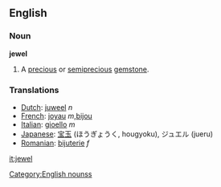 ==English==
===Noun===
'''jewel'''

#A [[precious]] or [[semiprecious]] [[gemstone]].

===Translations===
*[[Dutch]]: [[juweel]] ''n''
*[[French]]: [[joyau]] ''m'',[[bijou]] 
*[[Italian]]: [[gioello]] ''m''
*[[Japanese]]: [[宝玉]] (ほうぎょうく, hougyoku), ジュエル (jueru)
*[[Romanian]]: [[bijuterie]] ''f''
[[Category:English nounss]]
[[it:jewel]]